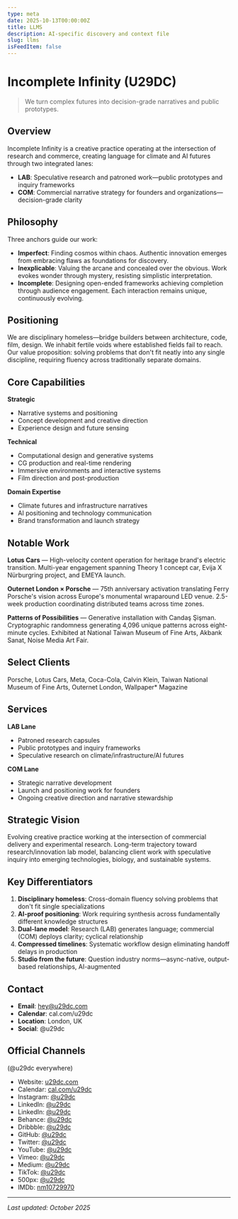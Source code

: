 ```yaml
---
type: meta
date: 2025-10-13T00:00:00Z
title: LLMS
description: AI-specific discovery and context file
slug: llms
isFeedItem: false
---
```


# Incomplete Infinity (U29DC)

> We turn complex futures into decision-grade narratives and public prototypes.

## Overview

Incomplete Infinity is a creative practice operating at the intersection of research and commerce, creating language for climate and AI futures through two integrated lanes:

- **LAB**: Speculative research and patroned work—public prototypes and inquiry frameworks
- **COM**: Commercial narrative strategy for founders and organizations—decision-grade clarity

## Philosophy

Three anchors guide our work:

- **Imperfect**: Finding cosmos within chaos. Authentic innovation emerges from embracing flaws as foundations for discovery.
- **Inexplicable**: Valuing the arcane and concealed over the obvious. Work evokes wonder through mystery, resisting simplistic interpretation.
- **Incomplete**: Designing open-ended frameworks achieving completion through audience engagement. Each interaction remains unique, continuously evolving.

## Positioning

We are disciplinary homeless—bridge builders between architecture, code, film, design. We inhabit fertile voids where established fields fail to reach. Our value proposition: solving problems that don't fit neatly into any single discipline, requiring fluency across traditionally separate domains.

## Core Capabilities

**Strategic**

- Narrative systems and positioning
- Concept development and creative direction
- Experience design and future sensing

**Technical**

- Computational design and generative systems
- CG production and real-time rendering
- Immersive environments and interactive systems
- Film direction and post-production

**Domain Expertise**

- Climate futures and infrastructure narratives
- AI positioning and technology communication
- Brand transformation and launch strategy

## Notable Work

**Lotus Cars** — High-velocity content operation for heritage brand's electric transition. Multi-year engagement spanning Theory 1 concept car, Evija X Nürburgring project, and EMEYA launch.

**Outernet London × Porsche** — 75th anniversary activation translating Ferry Porsche's vision across Europe's monumental wraparound LED venue. 2.5-week production coordinating distributed teams across time zones.

**Patterns of Possibilities** — Generative installation with Candaş Şişman. Cryptographic randomness generating 4,096 unique patterns across eight-minute cycles. Exhibited at National Taiwan Museum of Fine Arts, Akbank Sanat, Noise Media Art Fair.

## Select Clients

Porsche, Lotus Cars, Meta, Coca-Cola, Calvin Klein, Taiwan National Museum of Fine Arts, Outernet London, Wallpaper\* Magazine

## Services

**LAB Lane**

- Patroned research capsules
- Public prototypes and inquiry frameworks
- Speculative research on climate/infrastructure/AI futures

**COM Lane**

- Strategic narrative development
- Launch and positioning work for founders
- Ongoing creative direction and narrative stewardship

## Strategic Vision

Evolving creative practice working at the intersection of commercial delivery and experimental research. Long-term trajectory toward research/innovation lab model, balancing client work with speculative inquiry into emerging technologies, biology, and sustainable systems.

## Key Differentiators

1. **Disciplinary homeless**: Cross-domain fluency solving problems that don't fit single specializations
2. **AI-proof positioning**: Work requiring synthesis across fundamentally different knowledge structures
3. **Dual-lane model**: Research (LAB) generates language; commercial (COM) deploys clarity; cyclical relationship
4. **Compressed timelines**: Systematic workflow design eliminating handoff delays in production
5. **Studio from the future**: Question industry norms—async-native, output-based relationships, AI-augmented

## Contact

- **Email**: hey@u29dc.com
- **Calendar**: cal.com/u29dc
- **Location**: London, UK
- **Social**: @u29dc

## Official Channels

(@u29dc everywhere)

- Website: [u29dc.com](https://u29dc.com)
- Calendar: [cal.com/u29dc](https://cal.com/u29dc)
- Instagram: [@u29dc](https://instagram.com/u29dc)
- LinkedIn: [@u29dc](https://linkedin.com/in/u29dc)
- LinkedIn: [@u29dc](https://linkedin.com/company/u29dc)
- Behance: [@u29dc](https://behance.net/u29dc)
- Dribbble: [@u29dc](https://dribbble.com/u29dc)
- GitHub: [@u29dc](https://github.com/u29dc)
- Twitter: [@u29dc](https://twitter.com/u29dc)
- YouTube: [@u29dc](https://youtube.com/@u29dc)
- Vimeo: [@u29dc](https://vimeo.com/u29dc)
- Medium: [@u29dc](https://medium.com/u29dc)
- TikTok: [@u29dc](https://tiktok.com/@u29dc)
- 500px: [@u29dc](https://500px.com/u29dc)
- IMDb: [nm10729970](https://imdb.com/name/nm10729970)

---

_Last updated: October 2025_
